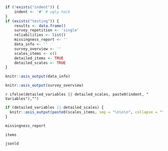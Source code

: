 ```r
if (!exists("indent")) {
	indent <- '#' # ugly hack
}
if (exists("testing")) {
	results <- data.frame()
	survey_repetition <- 'single'
	reliabilities <- list()
	missingness_report <- ''
	data_info <- '' 
	survey_overview <- '' 
	scales_items <- c()
	detailed_items <- TRUE
	detailed_scales <- TRUE
}
```


```r
knitr::asis_output(data_info)
```


```r
knitr::asis_output(survey_overview)
```


`r ifelse(detailed_variables || detailed_scales, paste0(indent, " Variables"),"") `

```r
if (detailed_variables || detailed_scales) {
  knitr::asis_output(paste0(scales_items, sep = "\n\n\n", collapse = "\n\n\n"))
}
```

```r
missingness_report
```


```r
items
```

```r
jsonld
```
